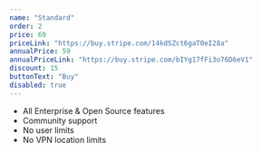 ```yaml
---
name: "Standard"
order: 2
price: 69
priceLink: "https://buy.stripe.com/14kdSZct6gaT0eI28a"
annualPrice: 59
annualPriceLink: "https://buy.stripe.com/bIYg17fFi3o76D6eV1"
discount: 15
buttonText: "Buy"
disabled: true
---
```


- All Enterprise & Open Source features
- Community support
- No user limits
- No VPN location limits
